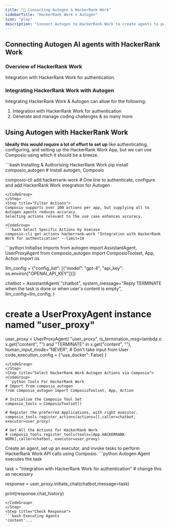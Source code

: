 ```yaml
---
title: "🚀 Connecting Autogen & HackerRank Work"
sidebarTitle: "HackerRank Work x Autogen"
icon: "play"
description: "Connect Autogen to HackerRank Work to create agents to perform tasks using natural language"
---
```


## Connecting Autogen AI agents with HackerRank Work

### Overview of HackerRank Work

Integration with HackerRank Work for authentication.

### Integrating HackerRank Work with Autogen

Integrating HackerRank Work & Autogen can allow for the following:

1. Integration with HackerRank Work for authentication
2. Generate and manage coding challenges
& so many more

## Using Autogen with HackerRank Work

<Steps>
<Step title="Setting Up the Environment">

**Ideally this would require a lot of effort to set up** like authenticating, configuring, and setting up the HackerRank Work App, but we can use Composio using which it should be a breeze.

<CodeGroup>
```bash Installing & Authorising HackerRank Work
pip install composio_autogen # Install autogen, Composio 

composio-cli add hackerrank-work # One line to authenticate, configure and add HackerRank Work integration for Autogen
```
</CodeGroup>
</Step>
<Step title="Filter Actions">
Composio supports over 100 actions per app, but supplying all to Autogen agents reduces accuracy.
Selecting actions relevant to the use case enhances accuracy.

<CodeGroup>
```bash Select Specific Actions by Usecase
composio-cli get-actions hackerrank-work "Integration with HackerRank Work for authentication" --limit=10
```
</CodeGroup>

</Step>
<Step title="Import Base Packages">

<CodeGroup>
```python Initialise Imports
from autogen import AssistantAgent, UserProxyAgent
from composio_autogen import ComposioToolset, App, Action
import os

llm_config = {"config_list": [{"model": "gpt-4", "api_key": os.environ["OPENAI_API_KEY"]}]}

chatbot = AssistantAgent(
    "chatbot",
    system_message="Reply TERMINATE when the task is done or when user's content is empty",
    llm_config=llm_config,
)

# create a UserProxyAgent instance named "user_proxy"
user_proxy = UserProxyAgent(
    "user_proxy",
    is_termination_msg=lambda x: x.get("content", "") and "TERMINATE" in x.get("content", ""),
    human_input_mode="NEVER", # Don't take input from User
    code_execution_config = {"use_docker": False}
)
```
</CodeGroup>
</Step>
<Step title="Select HackerRank Work Autogen Actions via Composio">
<CodeGroup>
```python Tools For HackerRank Work
# Import from composio_autogen
from composio_autogen import ComposioToolset, App, Action

# Initialise the Composio Tool Set
composio_tools = ComposioToolset()

# Register the preferred Applications, with right executor. 
composio_tools.register_actions(actions=[],caller=chatbot, executor=user_proxy)

# Get All the Actions for HackerRank Work
# composio_tools.register_tools(tools=[App.HACKERRANK-WORK],caller=chatbot, executor=user_proxy) 
```
</CodeGroup>
</Step>
<Step title="Execute the Agent">
Create an agent, set up an executor, and invoke tasks to perform HackerRank Work API calls using Composio. 
<CodeGroup>
```python Autogen Agent executes the task

task = "Integration with HackerRank Work for authentication" # change this as necessary

response = user_proxy.initiate_chat(chatbot,message=task)

print(response.chat_history)
```
</CodeGroup>
</Step>
<Step title="Check Response">
```bash Executing Agents
'content'...
```
</Step>
</Steps>
